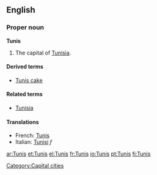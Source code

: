 ==English==
===Proper noun===
{{wikipedia}}
'''Tunis'''

#The capital of [[Tunisia]].

====Derived terms====
*[[Tunis cake]]

====Related terms====
*[[Tunisia]]

====Translations====
*French: [[Tunis#French|Tunis]]
*Italian: [[Tunisi]] ''f''

[[Category:Capital cities]]

[[ar:Tunis]]
[[et:Tunis]]
[[el:Tunis]]
[[fr:Tunis]]
[[io:Tunis]]
[[pt:Tunis]]
[[fi:Tunis]]